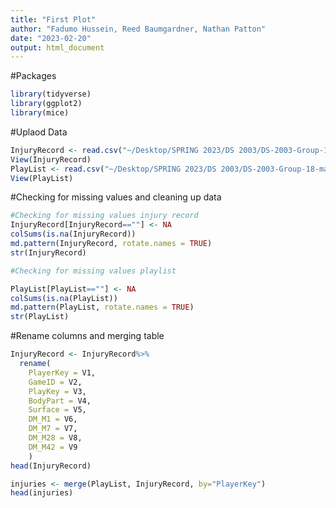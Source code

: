 ```yaml
---
title: "First Plot"
author: "Fadumo Hussein, Reed Baumgardner, Nathan Patton"
date: "2023-02-20"
output: html_document
---
```

#Packages 
```r
library(tidyverse)
library(ggplot2)
library(mice)
```

#Uplaod Data 
```r
InjuryRecord <- read.csv("~/Desktop/SPRING 2023/DS 2003/DS-2003-Group-18-main 3/InjuryRecord.csv", header=FALSE)
View(InjuryRecord)
PlayList <- read.csv("~/Desktop/SPRING 2023/DS 2003/DS-2003-Group-18-main 3/PlayList.csv")
View(PlayList)
```

#Checking for missing values and cleaning up data 
```r
#Checking for missing values injury record 
InjuryRecord[InjuryRecord==""] <- NA
colSums(is.na(InjuryRecord))
md.pattern(InjuryRecord, rotate.names = TRUE)
str(InjuryRecord)

#Checking for missing values playlist 

PlayList[PlayList==""] <- NA
colSums(is.na(PlayList))
md.pattern(PlayList, rotate.names = TRUE)
str(PlayList)

```

#Rename columns and merging table 
```r

InjuryRecord <- InjuryRecord%>% 
  rename(
    PlayerKey = V1,
    GameID = V2,
    PlayKey = V3,
    BodyPart = V4,
    Surface = V5,
    DM_M1 = V6,
    DM_M7 = V7, 
    DM_M28 = V8,
    DM_M42 = V9
    )
head(InjuryRecord)

injuries <- merge(PlayList, InjuryRecord, by="PlayerKey")
head(injuries)
```

